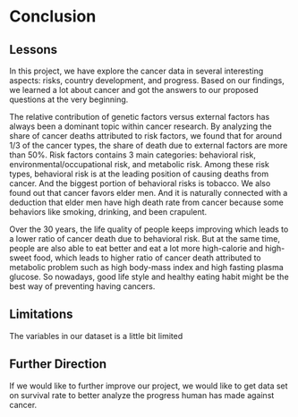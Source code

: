 # Conclusion

## Lessons

In this project, we have explore the cancer data in several interesting aspects: risks, country development, and progress. Based on our findings, we learned a lot about cancer and got the answers to our proposed questions at the very beginning. 

The relative contribution of genetic factors versus external factors has always been a dominant topic within cancer research. By analyzing the share of cancer deaths attributed to risk factors, we found that for around 1/3 of the cancer types, the share of death due to external factors are more than 50%. Risk factors contains 3 main categories: behavioral risk, environmental/occupational risk, and metabolic risk. Among these risk types, behavioral risk is at the leading position of causing deaths from cancer. And the biggest portion of behavioral risks is tobacco. We also found out that cancer favors elder men. And it is naturally connected with a deduction that elder men have high death rate from cancer because some behaviors like smoking, drinking, and been crapulent.

Over the 30 years, the life quality of people keeps improving which leads to a lower ratio of cancer death due to behavioral risk. But at the same time, people are also able to eat better and eat a lot more high-calorie and high-sweet food, which leads to higher ratio of cancer death attributed to metabolic problem such as high body-mass index and high fasting plasma glucose. So nowadays, good life style and healthy eating habit might be the best way of preventing having cancers.

## Limitations

The variables in our dataset is a little bit limited


## Further Direction

If we would like to further improve our project, we would like to get data set on survival rate to better analyze the progress human has made against cancer.
